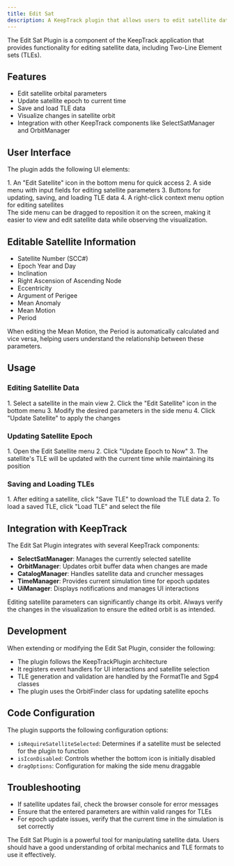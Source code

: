 ```yaml
---
title: Edit Sat
description: A KeepTrack plugin that allows users to edit satellite data and Two-Line Element sets (TLEs).
---
```



The Edit Sat Plugin is a component of the KeepTrack application that provides functionality for editing satellite data, including Two-Line Element sets (TLEs).

## Features

- Edit satellite orbital parameters
- Update satellite epoch to current time
- Save and load TLE data
- Visualize changes in satellite orbit
- Integration with other KeepTrack components like SelectSatManager and OrbitManager

## User Interface

The plugin adds the following UI elements:

<Steps>
1. An "Edit Satellite" icon in the bottom menu for quick access
2. A side menu with input fields for editing satellite parameters
3. Buttons for updating, saving, and loading TLE data
4. A right-click context menu option for editing satellites
</Steps>

<Aside type="tip">
  The side menu can be dragged to reposition it on the screen, making it easier to view and edit satellite data while observing the visualization.
</Aside>

## Editable Satellite Information

- Satellite Number (SCC#)
- Epoch Year and Day
- Inclination
- Right Ascension of Ascending Node
- Eccentricity
- Argument of Perigee
- Mean Anomaly
- Mean Motion
- Period

<Aside>
  When editing the Mean Motion, the Period is automatically calculated and vice versa, helping users understand the relationship between these parameters.
</Aside>

## Usage

### Editing Satellite Data
<Steps>
1. Select a satellite in the main view
2. Click the "Edit Satellite" icon in the bottom menu
3. Modify the desired parameters in the side menu
4. Click "Update Satellite" to apply the changes
</Steps>

### Updating Satellite Epoch
<Steps>
1. Open the Edit Satellite menu
2. Click "Update Epoch to Now"
3. The satellite's TLE will be updated with the current time while maintaining its position
</Steps>

### Saving and Loading TLEs
<Steps>
1. After editing a satellite, click "Save TLE" to download the TLE data
2. To load a saved TLE, click "Load TLE" and select the file
</Steps>

## Integration with KeepTrack

The Edit Sat Plugin integrates with several KeepTrack components:

- **SelectSatManager**: Manages the currently selected satellite
- **OrbitManager**: Updates orbit buffer data when changes are made
- **CatalogManager**: Handles satellite data and cruncher messages
- **TimeManager**: Provides current simulation time for epoch updates
- **UiManager**: Displays notifications and manages UI interactions

<Aside type="caution">
  Editing satellite parameters can significantly change its orbit. Always verify the changes in the visualization to ensure the edited orbit is as intended.
</Aside>

## Development

When extending or modifying the Edit Sat Plugin, consider the following:

- The plugin follows the KeepTrackPlugin architecture
- It registers event handlers for UI interactions and satellite selection
- TLE generation and validation are handled by the FormatTle and Sgp4 classes
- The plugin uses the OrbitFinder class for updating satellite epochs

## Code Configuration

The plugin supports the following configuration options:

- `isRequireSatelliteSelected`: Determines if a satellite must be selected for the plugin to function
- `isIconDisabled`: Controls whether the bottom icon is initially disabled
- `dragOptions`: Configuration for making the side menu draggable

## Troubleshooting

- If satellite updates fail, check the browser console for error messages
- Ensure that the entered parameters are within valid ranges for TLEs
- For epoch update issues, verify that the current time in the simulation is set correctly

<Aside type="note">
  The Edit Sat Plugin is a powerful tool for manipulating satellite data. Users should have a good understanding of orbital mechanics and TLE formats to use it effectively.
</Aside>